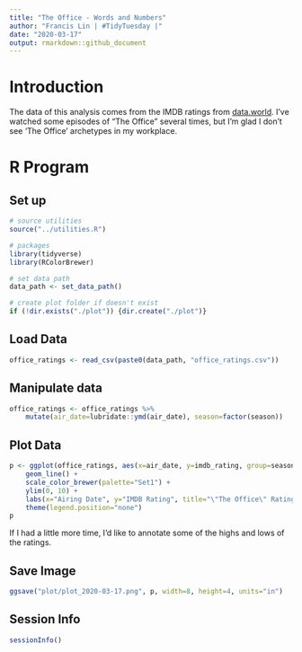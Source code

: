 ```yaml
---
title: "The Office - Words and Numbers"
author: "Francis Lin | #TidyTuesday |"
date: "2020-03-17"
output: rmarkdown::github_document
---
```


# Introduction

The data of this analysis comes from the IMDB ratings from [data.world](https://data.world/anujjain7/the-office-imdb-ratings-dataset). I've watched some episodes of "The Office" several times, but I'm glad I don't see 'The Office' archetypes in my workplace.

# R Program

## Set up

```r
# source utilities
source("../utilities.R")

# packages
library(tidyverse)
library(RColorBrewer)

# set data path
data_path <- set_data_path()

# create plot folder if doesn't exist
if (!dir.exists("./plot")) {dir.create("./plot")}
```


## Load Data

```r
office_ratings <- read_csv(paste0(data_path, "office_ratings.csv"))
```


## Manipulate data

```r
office_ratings <- office_ratings %>%
    mutate(air_date=lubridate::ymd(air_date), season=factor(season))
```


## Plot Data

```r
p <- ggplot(office_ratings, aes(x=air_date, y=imdb_rating, group=season, colour=season )) +
    geom_line() + 
    scale_color_brewer(palette="Set1") +
    ylim(0, 10) +
    labs(x="Airing Date", y="IMDB Rating", title="\"The Office\" Ratings by Season") +
    theme(legend.position="none")
p
```

If I had a little more time, I'd like to annotate some of the highs and lows of the ratings.

## Save Image

```r
ggsave("plot/plot_2020-03-17.png", p, width=8, height=4, units="in")
```


## Session Info

```r
sessionInfo()
```
